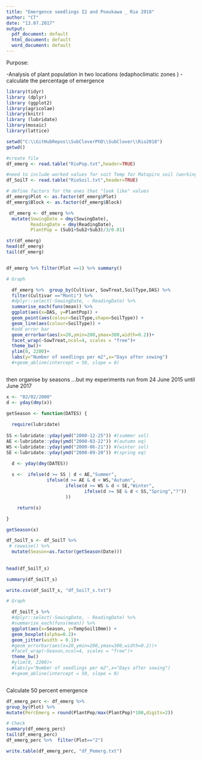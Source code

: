 ```yaml
---
title: "Emergence seedlings I2 and Pooukawa _ Rio 2018"
author: "CT"
date: "13.07.2017"
output:
  pdf_document: default
  html_document: default
  word_document: default
---
```


Purpose:

-Analysis of plant population in two locations (edaphoclimatic zones )
-calculate the percentage of emergence 



```r
library(tidyr)
library (dplyr)
library (ggplot2)
library(agricolae)
library(knitr)
library (lubridate)
library(mosaic)
library(lattice)
```


```r
setwd("C:\\GitHubRepos\\SubCloverPhD\\SubClover\\Rio2018")
getwd()

#create file
df_emerg <- read.table("RioPop.txt",header=TRUE)

#need to include worked values for soit Temp for Matapiro soil (working on that! )
df_SoilT <- read.table("RioSoil.txt",header=TRUE)


```

```r

# define factors for the ones that "look like" values
df_emerg$Plot <- as.factor(df_emerg$Plot)
df_emerg$Block <- as.factor(df_emerg$Block)

 df_emerg <- df_emerg %>%
  mutate(SowingDate = dmy(SowingDate), 
         ReadingDate = dmy(ReadingDate),
         PlantPop = (Sub1+Sub2+Sub3)/3/0.01)

str(df_emerg)
head(df_emerg)
tail(df_emerg)


df_emerg %>% filter(Plot ==1) %>% summary()

```



```r

# Graph 

  df_emerg %>%  group_by(Cultivar, SowTreat,SoilType,DAS) %>%
  filter(Cultivar =="Monti") %>%
  #dplyr::select(-SowingDate, - ReadingDate) %>%
  summarise_each(funs(mean)) %>%
  ggplot(aes(x=DAS, y=PlantPop)) + 
  geom_point(aes(colour=SoilType,shape=SoilType)) +
  geom_line(aes(colour=SoilType)) +
  #add error bar
  geom_errorbar(aes(x=20,ymin=200,ymax=300,width=0.2))+
  facet_wrap(~SowTreat,ncol=4, scales = "free")+
  theme_bw()+
  ylim(0, 2200)+
  labs(y="Number of seedlings per m2",x="Days after sowing") 
  #+geom_abline(intercept = 50, slope = 0)



```

then organise by seasons ...but my experiments run from 24 June 2015 until June 2017

```r

x <- "02/02/2000"
d <- yday(dmy(x))

getSeason <- function(DATES) {
  
  require(lubridate)
  
SS <-lubridate::yday(ymd("2000-12-25")) #(summer sol)
AE <-lubridate::yday(ymd("2000-03-22")) #(autumn eq)
WS <-lubridate::yday(ymd("2000-06-21")) #(winter sol)
SE <-lubridate::yday(ymd("2000-09-20")) #(spring eq)

  d <- yday(dmy(DATES))
    
  s <-  ifelse(d >= SS | d < AE,"Summer",
               ifelse(d >= AE & d < WS,"Autumn",
                      ifelse(d >= WS & d < SE,"Winter",
                             ifelse(d >= SE & d < SS,"Spring","?"))
                      ))

    return(s)

}

getSeason(x)


```

```r
df_SoilT_s <- df_SoilT %>%
 # rowwise() %>%
  mutate(Season=as.factor(getSeason(Date)))
  
  
head(df_SoilT_s)  

summary(df_SoilT_s)  

write.csv(df_SoilT_s, "df_SoilT_s.txt")
```

```r


# Graph 

  df_SoilT_s %>%  
  #dplyr::select(-SowingDate, - ReadingDate) %>%
  #summarise_each(funs(mean)) %>%
  ggplot(aes(x=Season, y=TempSoil10mm)) + 
  geom_boxplot(alpha=0.2)+
  geom_jitter(width = 0.1)+
  #geom_errorbar(aes(x=20,ymin=200,ymax=300,width=0.2))+
  #facet_wrap(~Season,ncol=4, scales = "free")+
  theme_bw()
  #ylim(0, 2200)+
  #labs(y="Number of seedlings per m2",x="Days after sowing") 
  #+geom_abline(intercept = 50, slope = 0)



```

Calculate 50 percent emergence 

```r

df_emerg_perc <- df_emerg %>%
group_by(Plot) %>%
mutate(PercEmerg = round(PlantPop/max(PlantPop)*100,digits=2))

# Check
summary(df_emerg_perc)
tail(df_emerg_perc)
df_emerg_perc %>%  filter(Plot=="2")

```


```r

write.table(df_emerg_perc, "df_Pemerg.txt")

```

